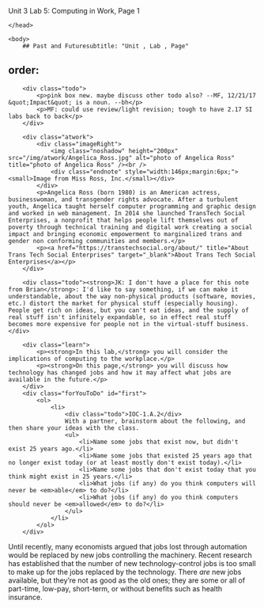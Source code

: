 Unit 3 Lab 5: Computing in Work, Page 1</title>
	</head>

	<body>
    	## Past and Futuresubtitle: "Unit , Lab , Page"
order:
---
        <div class="todo">
            <p>pink box new. maybe discuss other todo also? --MF, 12/21/17 &quot;Impact&quot; is a noun. --bh</p>
            <p>MF: could use review/light revision; tough to have 2.17 SI labs back to back</p>
        </div>
		
		<div class="atwork">
			<div class="imageRight">
				<img class="noshadow" height="200px" src="/img/atwork/Angelica_Ross.jpg" alt="photo of Angelica Ross" title="photo of Angelica Ross" /><br />
				<div class="endnote" style="width:146px;margin:6px;"><small>Image from Miss Ross, Inc.</small></div>
			</div>
			<p>Angelica Ross (born 1980) is an American actress, businesswoman, and transgender rights advocate. After a turbulent youth, Angelica taught herself computer programming and graphic design and worked in web management. In 2014 she launched TransTech Social Enterprises, a nonprofit that helps people lift themselves out of poverty through technical training and digital work creating a social impact and bringing economic empowerment to marginalized trans and gender non conforming communities and members.</p>
			<p><a href="https://transtechsocial.org/about/" title="About Trans Tech Social Enterprises" target="_blank">About Trans Tech Social Enterprises</a></p>
		</div>
		
        <div class="todo"><strong>JK: I don't have a place for this note from Brian</strong>: I'd like to say something, if we can make it understandable, about the way non-physical products (software, movies, etc.) distort the market for physical stuff (especially housing). People get rich on ideas, but you can't eat ideas, and the supply of real stuff isn't infinitely expandable, so in effect real stuff becomes more expensive for people not in the virtual-stuff business.</div>
        
        <div class="learn">
            <p><strong>In this lab,</strong> you will consider the implications of computing to the workplace.</p>
            <p><strong>On this page,</strong> you will discuss how technology has changed jobs and how it may affect what jobs are available in the future.</p>
        </div>
        <div class="forYouToDo" id="first">
            <ol>
                <li>
                    <div class="todo">IOC-1.A.2</div>
                    With a partner, brainstorm about the following, and then share your ideas with the class.
                    <ul>
                        <li>Name some jobs that exist now, but didn't exist 25 years ago.</li>
                        <li>Name some jobs that existed 25 years ago that no longer exist today (or at least mostly don't exist today).</li>
                        <li>Name some jobs that don't exist today that you think might exist in 25 years.</li>
                        <li>What jobs (if any) do you think computers will never be <em>able</em> to do?</li>
                        <li>What jobs (if any) do you think computers should never be <em>allowed</em> to do?</li>
                    </ul>
                </li>
            </ol>
        </div>
 
 <p>Until recently, many economists argued that jobs lost through automation would be replaced by new jobs controlling the machinery. Recent research has established that the number of new technology-control  jobs is too small to make up for the jobs replaced by the technology. There <em>are</em> new jobs available, but they're not as good as the old ones; they are some or all of part-time, low-pay, short-term, or without benefits such as health insurance.</p>       
        
</body>
</html>